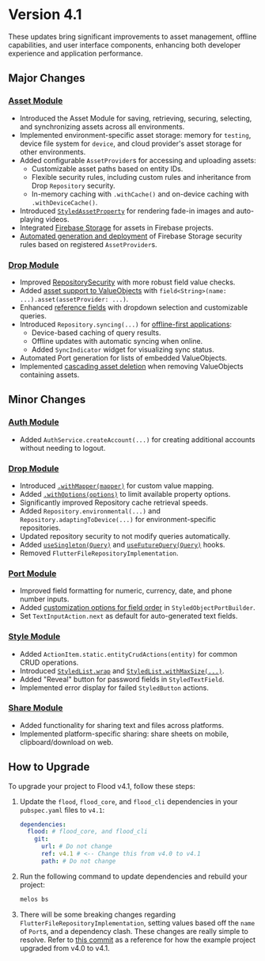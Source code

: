 # Version 4.1

These updates bring significant improvements to asset management, offline capabilities, and user interface components, enhancing both developer experience and application performance.

## Major Changes

### [Asset Module](/asset)
- Introduced the Asset Module for saving, retrieving, securing, selecting, and synchronizing assets across all environments.
- Implemented environment-specific asset storage: memory for `testing`, device file system for `device`, and cloud provider's asset storage for other environments.
- Added configurable `AssetProvider`s for accessing and uploading assets:
    - Customizable asset paths based on entity IDs.
    - Flexible security rules, including custom rules and inheritance from Drop `Repository` security.
    - In-memory caching with `.withCache()` and on-device caching with `.withDeviceCache()`.
- Introduced [`StyledAssetProperty`](/asset#rendering-assets-in-ui) for rendering fade-in images and auto-playing videos.
- Integrated [Firebase Storage](/firebase#firebase-storage) for assets in Firebase projects.
- [Automated generation and deployment](/firebase#automatic-firebase-storage-security-rules-generation-and-deployment) of Firebase Storage security rules based on registered `AssetProvider`s.

### [Drop Module](/drop)
- Improved [RepositorySecurity](/drop/repositories-and-security#security) with more robust field value checks.
- Added [asset support to ValueObjects](/asset#using-assets-in-valueobjects) with `field<String>(name: ...).asset(assetProvider: ...)`.
- Enhanced [reference fields](/drop/ui-and-hooks#reference-fields) with dropdown selection and customizable queries.
- Introduced `Repository.syncing(...)` for [offline-first applications](/drop/repositories-and-security#offline-first-with-syncing-repositories):
    - Device-based caching of query results.
    - Offline updates with automatic syncing when online.
    - Added `SyncIndicator` widget for visualizing sync status.
- Automated Port generation for lists of embedded ValueObjects.
- Implemented [cascading asset deletion](/asset#asset-lifecycle-management) when removing ValueObjects containing assets.

## Minor Changes

### [Auth Module](/auth)
- Added `AuthService.createAccount(...)` for creating additional accounts without needing to logout.

### [Drop Module](/drop)
- Introduced [`.withMapper(mapper)`](/drop/value-objects-and-entities#valueobjects) for custom value mapping.
- Added [`.withOptions(options)`](/drop/value-objects-and-entities#valueobjects) to limit available property options.
- Significantly improved Repository cache retrieval speeds.
- Added `Repository.environmental(...)` and `Repository.adaptingToDevice(...)` for environment-specific repositories.
- Updated repository security to not modify queries automatically.
- Added [`useSingleton(Query)`](/drop/ui-and-hooks#hooks) and [`useFutureQuery(Query)`](/drop/ui-and-hooks#hooks) hooks.
- Removed `FlutterFileRepositoryImplementation`.

### [Port Module](/port) 
- Improved field formatting for numeric, currency, date, and phone number inputs.
- Added [customization options for field order](/port#rendering-a-port) in `StyledObjectPortBuilder`.
- Set `TextInputAction.next` as default for auto-generated text fields.

### [Style Module](/style)
- Added `ActionItem.static.entityCrudActions(entity)` for common CRUD operations.
- Introduced [`StyledList.wrap`](/style/list) and [`StyledList.withMaxSize(...)`](/style/list).
- Added "Reveal" button for password fields in `StyledTextField`.
- Implemented error display for failed `StyledButton` actions.

### [Share Module](/share)
- Added functionality for sharing text and files across platforms.
- Implemented platform-specific sharing: share sheets on mobile, clipboard/download on web.

## How to Upgrade

To upgrade your project to Flood v4.1, follow these steps:

1. Update the `flood`, `flood_core`, and `flood_cli` dependencies in your `pubspec.yaml` files to `v4.1`:
   ```yaml
   dependencies:
     flood: # flood_core, and flood_cli
       git:
         url: # Do not change
         ref: v4.1 # <-- Change this from v4.0 to v4.1
         path: # Do not change
   ```
   
2. Run the following command to update dependencies and rebuild your project:
    ```bash
    melos bs
    ```
3. There will be some breaking changes regarding `FlutterFileRepositoryImplementation`, setting values based off the `name` of `Port`s, and a dependency clash. These changes are really simple to resolve. Refer to [this commit](https://github.com/JLogical-Apps/flood-example/commit/02a108a98eb12307e434e9fcbcc6392f54b20ec5) as a reference for how the example project upgraded from v4.0 to v4.1.
